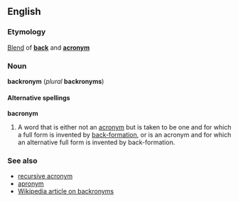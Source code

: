 ==English==
===Etymology===
[[Blend]] of '''[[back]]''' and '''[[acronym]]'''

===Noun===
'''backronym''' (''plural'' '''backronyms''')

====Alternative spellings====
'''bacronym'''

#A word that is either not an [[acronym]] but is taken to be one and for which a full form is invented by [[back-formation]], or is an acronym and for which an alternative full form is invented by back-formation.

===See also===
*[[recursive acronym]]
*[[apronym]]
*[[w:backronym|Wikipedia article on backronyms]]